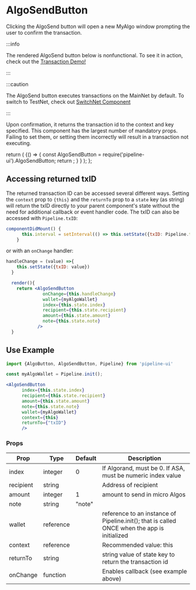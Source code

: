# AlgoSendButton

Clicking the AlgoSend button will open a new MyAlgo window prompting the user to confirm the transaction. 

:::info

The rendered AlgoSend button below is nonfunctional. To see it in action, check out the [Transaction Demo!](../Demos/transaction)

:::

:::caution

The AlgoSend button executes transactions on the MainNet by default. To switch to TestNet, check out [SwitchNet Component](./SwitchNet)

:::

Upon confirmation, it returns the transaction id to the context and key specified. This component has the largest number of mandatory props. Failing to set them, or setting them incorrectly will result in a transaction not executing.


  return (
    <BrowserOnly>{() => {
      const AlgoSendButton = require('pipeline-ui').AlgoSendButton;
      return <AlgoSendButton />;
      }
    }
    </BrowserOnly>
    );
    };

<BrowserOnlyButton />

## Accessing returned txID

The returned transaction ID can be accessed several different ways. Setting the `context` prop to `{this}` and the `returnTo` prop to a `state` key (as string) will return the txID directly to your parent component's state without the need for additional callback or event handler code. The txID can also be accessed with `Pipeline.txID`:

```jsx
componentDidMount() {
      this.interval = setInterval(() => this.setState({txID: Pipeline.txID}), 1000);
    }
```

or with an `onChange` handler:

```jsx
handleChange = (value) =>{
    this.setState({txID: value})
  }

  render(){
    return <AlgoSendButton 
              onChange={this.handleChange} 
              wallet={myAlgoWallet}
              index={this.state.index}
              recipient={this.state.recipient}
              amount={this.state.amount}
              note={this.state.note}
            />
  }
```

## Use Example
```jsx
import {AlgoButton, AlgoSendButton, Pipeline} from 'pipeline-ui'

const myAlgoWallet = Pipeline.init();

<AlgoSendButton
      index={this.state.index}
      recipient={this.state.recipient}
      amount={this.state.amount}
      note={this.state.note}
      wallet={myAlgoWallet} 
      context={this}
      returnTo={"txID"}
      />
```

### Props


<Table>
  <thead>
  <tr>
    <th>Prop</th>
    <th>Type</th>
    <th>Default</th>
    <th>Description</th>
  </tr>
  </thead>
  <tbody>
  <tr><td>index</td><td>integer</td><td>0</td><td>If Algorand, must be 0. If ASA, must be numeric index value</td></tr>
  <tr><td>recipient</td><td>string</td><td></td><td>Address of recipient</td></tr>
  <tr><td>amount</td><td>integer</td><td>1</td><td>amount to send in micro Algos</td></tr>
  <tr><td>note</td><td>string</td><td>"note"</td><td></td></tr>
  <tr><td>wallet</td><td>reference</td><td></td><td>reference to an instance of Pipeline.init(); that is called ONCE when the app is initialized</td></tr>
  <tr><td>context</td><td>reference</td><td></td><td>Recommended value: this</td></tr>
  <tr><td>returnTo</td><td>string</td><td></td><td>string value of state key to return the transaction id</td></tr>
  <tr><td>onChange</td><td>function</td><td></td><td>Enables callback (see example above)</td></tr>
    </tbody>
    </Table>